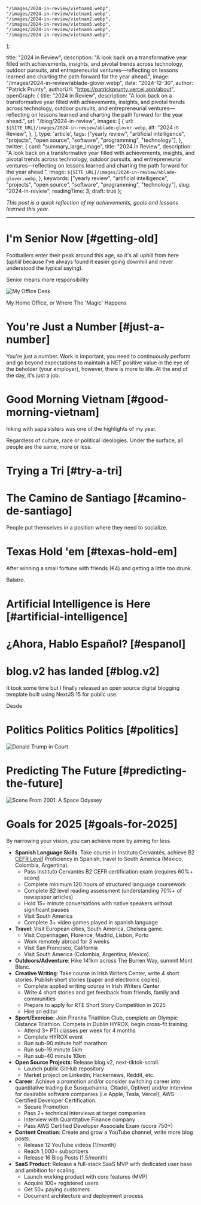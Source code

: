 
    "/images/2024-in-review/vietnam4.webp",
    "/images/2024-in-review/vietnam1.webp",
    "/images/2024-in-review/vietnam2.webp",
    "/images/2024-in-review/vietnam5.webp",
    "/images/2024-in-review/vietnam6.webp",
    "/images/2024-in-review/vietnam3.webp",
];

  title: "2024 in Review",
  description: "A look back on a transformative year filled with achievements, insights, and pivotal trends across technology, outdoor pursuits, and entrepreneurial ventures—reflecting on lessons learned and charting the path forward for the year ahead.",
  image: "/images/2024-in-review/ablade-glover.webp",
  date: "2024-12-30",
  author: "Patrick Prunty",
  authorUrl: "https://patrickprunty.vercel.app/about",
  openGraph: {
    title: "2024 in Review",
    description: "A look back on a transformative year filled with achievements, insights, and pivotal trends across technology, outdoor pursuits, and entrepreneurial ventures—reflecting on lessons learned and charting the path forward for the year ahead.",
    url: "/blog/2024-in-review",
    images: [
      {
        url: `${SITE_URL}/images/2024-in-review/ablade-glover.webp`,
        alt: "2024 in Review",
      },
    ],
    type: 'article',
    tags: ["yearly review", "artificial intelligence", "projects", "open source", "software", "programming", "technology"],
  },
  twitter: {
    card: "summary_large_image",
    title: "2024 in Review",
    description: "A look back on a transformative year filled with achievements, insights, and pivotal trends across technology, outdoor pursuits, and entrepreneurial ventures—reflecting on lessons learned and charting the path forward for the year ahead.",
    image: `${SITE_URL}/images/2024-in-review/ablade-glover.webp`,
  },
  keywords: ["yearly review", "artificial intelligence", "projects", "open source", "software", "programming", "technology"],
  slug: "2024-in-review",
  readingTime: 3,
  draft: true
};

*This post is a quick reflection of my achievements, goals and lessons learned this year.*

***

# I'm Senior Now [#getting-old]

Footballers enter their peak around this age, so it's all uphill from here (*uphill* because I've always found it
easier going downhill and never understood the typical saying).

Senior means more responsibility

![My Office Desk](/images/2024-in-review/desk.webp)
<Caption>My Home Office, or Where The 'Magic' Happens</Caption>

# You're Just a Number [#just-a-number]

You're just a number. Work is important, you need to continuously perform and go beyond expectations to maintain a NET
positive value in the eye of the beholder (your employer), however, there is more to life. At the end of the day, it's just a job.

# Good Morning Vietnam [#good-morning-vietnam]

hiking with sapa sisters was one of the highlights of my year.

<PhotoGrid images={vietnamImages} />

Regardless of culture, race or political ideologies. Under the surface, all people are the same, more or less.

# Trying a Tri [#try-a-tri]

<Strava activityId="12229188198"/>

# The Camino de Santiago [#camino-de-santiago]

People put themselves in a position where they need to socialize.

# Texas Hold 'em [#texas-hold-em]

After winning a small fortune with friends (€4) and getting a little too drunk.

Balatro.

# Artificial Intelligence is Here [#artificial-intelligence]

# ¿Ahora, Hablo Español? [#espanol]

# blog.v2 has landed [#blog.v2]


It took some time but I finally released an open source digital blogging template built using NextJS 15 for public
use.

Desde

# Politics Politics Politics [#politics]

![Donald Trump in Court](/images/2024-in-review/trump.webp)

# Predicting The Future [#predicting-the-future]

![Scene From 2001: A Space Odyssey](/images/space-odyssey.webp)


# Goals for 2025 [#goals-for-2025]

By narrowing your vision, you can achieve more by aiming for less.

* **Spanish Language Skills**: Take course in Instituto Cervantés, achieve B2 [CEFR Level](https://www.coe.int/en/web/common-european-framework-reference-languages/level-descriptions) Proficiency in Spanish, travel to South America (Mexico, Colombia, Argentina).
    - Pass Instituto Cervantés B2 CEFR certification exam (requires 60%+ score)
    - Complete minimum 120 hours of structured language coursework
    - Complete B2 level reading assessment (understanding 70%+ of newspaper articles)
    - Hold 15+ minute conversations with native speakers without significant pauses
    - Visit South America
    - Complete 3+ video games played in spanish language
* **Travel**: Visit European cities, South America, Chelsea game.
    - Visit Copenhagen, Florence, Madrid, Lisbon, Porto
    - Work remotely abroad for 3 weeks
    - Visit San Francisco, California
    - Visit South America (Colombia, Argentina, Mexico)
* **Outdoors/Adventure**: Hike 141km across The Burren Way, summit Mont Blanc.
* **Creative Writing**: Take course in Irish Writers Center, write 4 short stories. Publish short stories (paper and electronic copies).
    - Complete applied writing course in Irish Writers Center
    - Write 4 short stories and get feedback from friends, family and communities
    - Prepare to apply for RTE Short Story Competition in 2025
    - Hire an editor
* **Sport/Exercise**: Join Piranha Triathlon Club, complete an Olympic Distance Triathlon. Compete in Dublin HYROX, begin
cross-fit training.
    - Attend 3+ PTI classes per week for 4 months
    - Complete HYROX event
    - Run sub-90 minute half marathon
    - Run sub-19 minute 5km
    - Run sub-40 minute 10km
* **Open Source Projects**: Release blog.v2, next-tiktok-scroll.
    - Launch public GitHub repository
    - Market project on Linkedin, Hackernews, Reddit, etc.
* **Career**: Achieve a promotion and/or consider switching career into quantitative trading (i.e Susquehanna, Citadel, Optiver) and/or interview for
desirable software companies (i.e Apple, Tesla, Vercel), AWS Certified Developer Certification.
    - Secure Promotion
    - Pass 2+ technical interviews at target companies
    - Interview with Quantitative Finance company
    - Pass AWS Certified Developer Associate Exam (score 750+)
* **Content Creation**: Create and grow a YouTube channel, write more blog posts.
    - Release 12 YouTube videos (1/month)
    - Reach 1,000+ subscribers
    - Release 16 Blog Posts (1.5/month)
* **SaaS Product**: Release a full-stack SaaS MVP with dedicated user base and ambition for scaling.
    - Launch working product with core features (MVP)
    - Acquire 100+ registered users
    - Get 50+ paying customers
    - Document architecture and deployment process